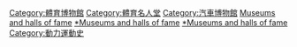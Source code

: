 [[Category:體育博物館|Category:體育博物館]]
[[Category:體育名人堂|Category:體育名人堂]]
[[Category:汽車博物館|Category:汽車博物館]]
[[Category:賽車|Museums and halls of fame]]
[[Category:賽車人物|*Museums and halls of fame]]
[[Category:賽車獎項|*Museums and halls of fame]]
[[Category:動力運動史|Category:動力運動史]]